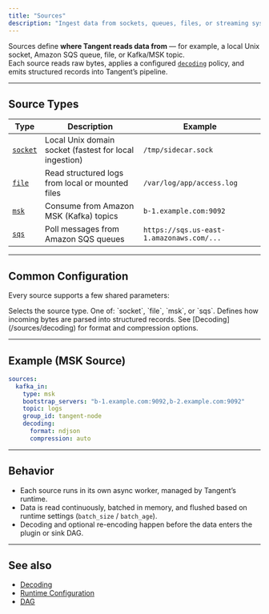 ```yaml
---
title: "Sources"
description: "Ingest data from sockets, queues, files, or streaming systems."
---
```


Sources define **where Tangent reads data from** — for example, a local Unix socket, Amazon SQS queue, file, or Kafka/MSK topic.  
Each source reads raw bytes, applies a configured [`decoding`](/sources/decoding) policy, and emits structured records into Tangent’s pipeline.

---

## Source Types

| Type | Description | Example |
|------|--------------|----------|
| [`socket`](/sources/socket) | Local Unix domain socket (fastest for local ingestion) | `/tmp/sidecar.sock` |
| [`file`](/sources/file) | Read structured logs from local or mounted files | `/var/log/app/access.log` |
| [`msk`](/sources/msk) | Consume from Amazon MSK (Kafka) topics | `b-1.example.com:9092` |
| [`sqs`](/sources/sqs) | Poll messages from Amazon SQS queues | `https://sqs.us-east-1.amazonaws.com/...` |

---

## Common Configuration

Every source supports a few shared parameters:

<ParamField path="type" type="string" required>
Selects the source type.  
One of: `socket`, `file`, `msk`, or `sqs`.
</ParamField>

<ParamField path="decoding" type="object">
Defines how incoming bytes are parsed into structured records.  
See [Decoding](/sources/decoding) for format and compression options.
</ParamField>

---

## Example (MSK Source)

```yaml tangent.yaml icon=download
sources:
  kafka_in:
    type: msk
    bootstrap_servers: "b-1.example.com:9092,b-2.example.com:9092"
    topic: logs
    group_id: tangent-node
    decoding:
      format: ndjson
      compression: auto
````

---

## Behavior

* Each source runs in its own async worker, managed by Tangent’s runtime.
* Data is read continuously, batched in memory, and flushed based on runtime settings (`batch_size` / `batch_age`).
* Decoding and optional re-encoding happen before the data enters the plugin or sink DAG.

---

## See also

* [Decoding](/sources/decoding)
* [Runtime Configuration](/cli/tangent-yaml#runtime)
* [DAG](/cli/tangent-yaml#dag)